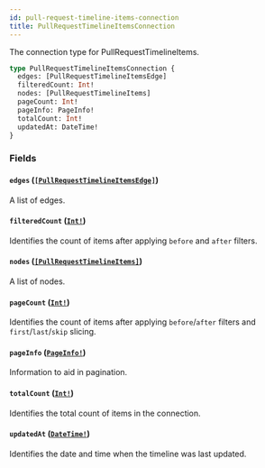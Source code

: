 ```yaml
---
id: pull-request-timeline-items-connection
title: PullRequestTimelineItemsConnection
---
```


The connection type for PullRequestTimelineItems.

```graphql
type PullRequestTimelineItemsConnection {
  edges: [PullRequestTimelineItemsEdge]
  filteredCount: Int!
  nodes: [PullRequestTimelineItems]
  pageCount: Int!
  pageInfo: PageInfo!
  totalCount: Int!
  updatedAt: DateTime!
}
```

### Fields

#### `edges` ([`[PullRequestTimelineItemsEdge]`](/docs/api/objects/pull-request-timeline-items-edge))

A list of edges.

#### `filteredCount` ([`Int!`](/docs/api/scalars/int))

Identifies the count of items after applying `before` and `after` filters.

#### `nodes` ([`[PullRequestTimelineItems]`](/docs/api/unions/pull-request-timeline-items))

A list of nodes.

#### `pageCount` ([`Int!`](/docs/api/scalars/int))

Identifies the count of items after applying `before`/`after` filters and `first`/`last`/`skip` slicing.

#### `pageInfo` ([`PageInfo!`](/docs/api/objects/page-info))

Information to aid in pagination.

#### `totalCount` ([`Int!`](/docs/api/scalars/int))

Identifies the total count of items in the connection.

#### `updatedAt` ([`DateTime!`](/docs/api/scalars/date-time))

Identifies the date and time when the timeline was last updated.
